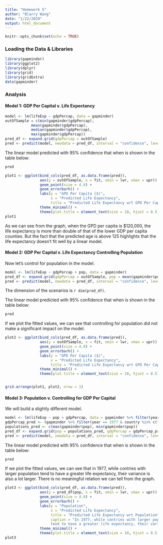 ```yaml
---
title: "Homework 5"
author: "Blarry Wang"
date: "1/22/2020"
output: html_document
---
```


```r
knitr::opts_chunk$set(echo = TRUE)
```

### Loading the Data & Libraries
```r
library(gapminder)
library(ggplot2)
library(dplyr)
library(grid)
library(gridExtra)
data(gapminder)
```
### Analysis

#### Model 1: GDP Per Capital v. Life Expectancy 
```r
model <- lm(lifeExp ~ gdpPercap, data = gapminder)
outOfSample = c(min(gapminder$gdpPercap), 
            mean(gapminder$gdpPercap), 
            median(gapminder$gdpPercap),
            max(gapminder$gdpPercap))
pred_df <- expand.grid(gdpPercap = outOfSample)
pred <- predict(model, newdata = pred_df, interval = "confidence", level = 0.95)
```

The linear model predicted with 95% confidence that when is shown in the table below:
```r
pred
```

```r
plot1 <- ggplot(bind_cols(pred_df, as.data.frame(pred)), 
                aes(y = outOfSample, x = fit, xmin = lwr, xmax = upr)) +
                geom_point(size = 4.0) +
                geom_errorbarh() +
                labs(y = "GPD Per Capita ($)", 
                     x = "Predicted Life Expectancy",
                     title = "Predicted Life Expectancy wrt GPD Per Capital\n") +
                theme_minimal() +
                theme(plot.title = element_text(size = 10, hjust = 0.5))
plot1
```

As we can see from the graph, when the GPD per capita is $120,000, the life expectancy is more than double of that of the lower GDP per capita counties. But the fact that the predicted age is above 125 highlights that the life expectancy doesn't fit well by a linear model. 


#### Model 2: GDP Per Capital v. Life Expectancy Controlling Population
Now let's control for population in the model. 

```r
model <- lm(lifeExp ~ gdpPercap + pop, data = gapminder)
pred_df <- expand.grid(gdpPercap = outOfSample, pop = mean(gapminder$pop))
pred <- predict(model, newdata = pred_df, interval = "confidence", level = 0.95)
```

The dimension of the scenarios is `r dim(pred_df)`. 

The linear model predicted with 95% confidence that when is shown in the table below:

```r
pred
```

If we plot the fitted values, we can see that controlling for population did not make a significant impact on the model. 

```r
plot2 <- ggplot(bind_cols(pred_df, as.data.frame(pred)), 
                aes(y = outOfSample, x = fit, xmin = lwr, xmax = upr)) +
                geom_point(size = 4.0) +
                geom_errorbarh() +
                labs(y = "GPD Per Capita ($)", 
                     x = "Predicted Life Expectancy",
                     title = "Predicted Life Expectancy wrt GPD Per Capital \n& Controlling for Population") +
                theme_minimal() + 
                theme(plot.title = element_text(size = 10, hjust = 0.5))


grid.arrange(plot1, plot2, nrow = 1)
```


#### Model 3: Population v.  Controlling for GDP Per Capital
We will build a slightly different model. 

```r
model <- lm(lifeExp ~ pop + gdpPercap, data = gapminder %>% filter(year == 1977))
gdpPercap_pred <- (gapminder %>% filter(year == 1977 & country %in% c("Afghanistan", "Canada", "Japan", "Mexico", "Nepal")))$gdpPercap
populations_pred <- c(max(gapminder$pop), min(gapminder$pop))
pred_df <- expand.grid(pop = populations_pred, gdpPercap = gdpPercap_pred)
pred <- predict(model, newdata = pred_df, interval = "confidence", level = 0.95)
```

The linear model predicted with 95% confidence that when is shown in the table below:
```r
pred
```

If we plot the fitted values, we can see that in 1977, while contries with larger population tend to have a greater life expectancy, their variance is also a lot larger. There is no meaningful relation we can tell from the graph. 

```r
plot3 <- ggplot(bind_cols(pred_df, as.data.frame(pred)), 
                aes(y = pred_df$pop, x = fit, xmin = lwr, xmax = upr)) +
                geom_point(size = 4.0) +
                geom_errorbarh() +
                labs(y = "Population", 
                     x = "Predicted Life Expectancy",
                     title = "Predicted Life Expectancy wrt Population\n& Controlling for GPD Per Capital",
                     caption = "In 1977, while contries with larger population 
                     tend to have a greater life expectancy, their variance is also a lot larger.") +
                theme_minimal() + 
                theme(plot.title = element_text(size = 10, hjust = 0.5))
plot3
```
